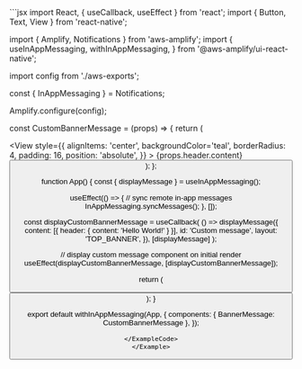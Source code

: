 
<Example>
<ExampleCode>
```jsx
import React, { useCallback, useEffect } from 'react';
import { Button, Text, View } from 'react-native';

import { Amplify, Notifications } from 'aws-amplify';
import {
  useInAppMessaging,
  withInAppMessaging,
} from '@aws-amplify/ui-react-native';

import config from './aws-exports';

const { InAppMessaging } = Notifications;

Amplify.configure(config);

const CustomBannerMessage = (props) => {
return (

<View
style={{
        alignItems: 'center',
        backgroundColor='teal',
        borderRadius: 4,
        padding: 16,
        position: 'absolute',
      }} >
<Text>{props.header.content}</Text>
<Button onPress={props.onClose} title="Close!" />
</View>
);
};

function App() {
const { displayMessage } = useInAppMessaging();

useEffect(() => {
// sync remote in-app messages
InAppMessaging.syncMessages();
}, []);

const displayCustomBannerMessage = useCallback(
() =>
displayMessage({
content: [{ header: { content: 'Hello World!' } }],
id: 'Custom message',
layout: 'TOP_BANNER',
}),
[displayMessage]
);

// display custom message component on initial render
useEffect(displayCustomBannerMessage, [displayCustomBannerMessage]);

return (

<Button
  onPress={displayCustomBannerMessage}
  title="Display Custom Banner Message"
/>
); }

export default withInAppMessaging(App, {
  components: { BannerMessage: CustomBannerMessage },
});
``` 
</ExampleCode>
</Example>
